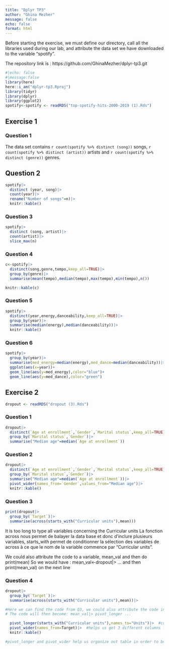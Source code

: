 ```yaml
---
title: "Dplyr TP3"
author: "Ghina Mezher"
message: false
echo: false
format: html
---
```


Before starting the exercise, we must define our directory, call all the libraries used during our lab, and attribute the data set we have downloaded to the variable "spotify".

The repository link is : https://github.com/GhinaMezher/dplyr-tp3.git


```r
#|echo: false
#|message:false
library(here)
here::i_am("dplyr-tp3.Rproj")
library(tidyr)
library(dplyr)
library(ggplot2)
spotify<-spotify <- readRDS("top-spotify-hits-2000-2019 (1).Rds")
```
## Exercise 1
### Question 1

The data set contains `r count(spotify %>% distinct (song))` songs, `r count(spotify %>% distinct (artist))` artists and `r count(spotify %>% distinct (genre))` genres. 

## Question 2
```r
spotify|>
  distinct (year, song)|>
  count(year)|>
  rename("Number of songs"=n)|>
  knitr::kable()
```
### Question 3
```r
spotify|>
  distinct (song, artist)|>
  count(artist)|>
  slice_max(n)
```
### Question 4
```r
c<-spotify|>  
  distinct(song,genre,tempo,keep_all=TRUE)|>
  group_by(genre)|>
  summarise(mean(tempo),median(tempo),max(tempo),min(tempo),n())

knitr::kable(c)
```
### Question 5
```r
spotify|>  
  distinct(year,energy,danceability,keep_all=TRUE)|>
  group_by(year)|>
  summarise(median(energy),median(danceability))|>
  knitr::kable()
```
### Question 6
```r
spotify|>
  group_by(year)|>
  summarise(med_energy=median(energy),med_dance=median(danceability))|>
  ggplot(aes(x=year))+
  geom_line(aes(y=med_energy),color="blue")+
  geom_line(aes(y=med_dance),color="green")
```
## Exercise 2

```r
dropout <- readRDS("dropout (3).Rds")
```

### Question 1
```r
dropout|>
  distinct(`Age at enrollment`,`Gender`,`Marital status`,keep_all=TRUE)|>
  group_by(`Marital status`,`Gender`)|>
  summarise("Median age"=median(`Age at enrollment`))
```
### Question 2
```r
dropout|>
  distinct(`Age at enrollment`,`Gender`,`Marital status`,keep_all=TRUE)|>
  group_by(`Marital status`,`Gender`)|>
  summarise("Median age"=median(`Age at enrollment`))|>
  pivot_wider(names_from=`Gender`,values_from="Median age")|>
  knitr::kable()

```
### Question 3
```r
print(dropout|>
  group_by(`Target`)|>
  summarise(across(starts_with("Curricular units"),mean))) 
```
It is too long to type all variables concerning the Curricular units
La fonction across nous permet de balayer la data base et donc d'inclure plusieurs variables, starts_with permet de conditionner la sélection des variables de across à ce que le nom de la variable commence par "Curricular units". 

We could also attribute the code to a variable, mean_val and then do print(mean)
So we would have : mean_val<-dropout|> ... and then print(mean_val) on the next line

### Question 4
```r
dropout|>
  group_by(`Target`)|>
  summarise(across(starts_with("Curricular units"),mean))|> 

#Here we can find the code from Q3, we could also attribute the code in Q3 to a variable named mean_val and call upon it here. 
# The code will then become: mean_val|> pivot_longer ... 

  pivot_longer(starts_with("Curricular units"),names_to="Units")|>  #columns are the Target, units and grades and each line contains info according to the 3 categories
  pivot_wider(names_from=Target)|>  #helps us get 3 different columns for each type of Target so each line represents the grades for each target according to the unit
  knitr::kable()

#pivot_longer and pivot_wider help us organize out table in order to better visualize our data

```






